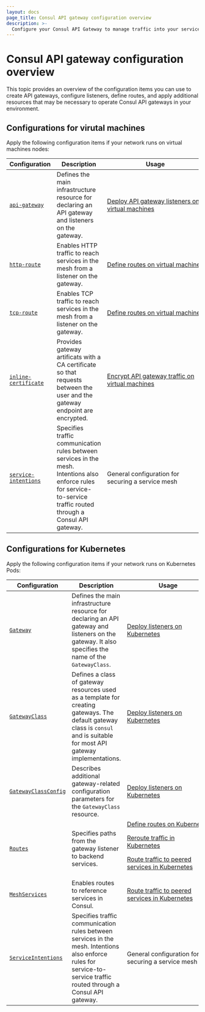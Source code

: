 ```yaml
---
layout: docs
page_title: Consul API gateway configuration overview
description: >-
  Configure your Consul API Gateway to manage traffic into your service mesh. Learn about the Kubernetes Gateway Specification items you can configure and how to configure custom API Gateways.
---
```


# Consul API gateway configuration overview

This topic provides an overview of the configuration items you can use to create API gateways, configure listeners, define routes, and apply additional resources that may be necessary to operate Consul API gateways in your environment. 

## Configurations for virutal machines

Apply the following configuration items if your network runs on virtual machines nodes:

| Configuration | Description | Usage |
| ---  | ---         | ---   |
| [`api-gateway`](/consul/docs/connect/config-entries/api-gateway) | Defines the main infrastructure resource for declaring an API gateway and listeners on the gateway. | [Deploy API gateway listeners on virtual machines](/consul/docs/connect/gateways/api-gateway/deploy/listeners-vms) |
| [`http-route`](/consul/docs/connect/config-entries/http-route) | Enables HTTP traffic to reach services in the mesh from a listener on the gateway.| <nobr>[Define routes on virtual machines](/consul/docs/connect/gateways/api-gateway/define-routes/routes-vms)</nobr> |
| [`tcp-route`](/consul/docs/connect/config-entries/tcp-route) | Enables TCP traffic to reach services in the mesh from a listener on the gateway.| [Define routes on virtual machines](/consul/docs/connect/gateways/api-gateway/define-routes/routes-vms) |
| <nobr>[`inline-certificate`](/consul/docs/connect/config-entries/inline-certificate)</nobr> | Provides gateway artificats with a CA certificate so that requests between the user and the gateway endpoint are encrypted. | [Encrypt API gateway traffic on virtual machines](/consul/docs/connect/gateways/api-gateway/secure-traffic/encrypt-vms) |
| [`service-intentions`](/consul/docs/connect/config-entries/service-intentions) | Specifies traffic communication rules between services in the mesh. Intentions also enforce rules for service-to-service traffic routed through a Consul API gateway. | General configuration for securing a service mesh |
 
## Configurations for Kubernetes

Apply the following configuration items if your network runs on Kubernetes Pods:

| Configuration | Description | Usage |
| ---  | ---         | ---   |
| [`Gateway`](/consul/docs/connect/gateways/api-gateway/configuration/gateway) | Defines the main infrastructure resource for declaring an API gateway and listeners on the gateway. It also specifies the name of the `GatewayClass`. | [Deploy listeners on Kubernetes](/consul/docs/connect/gateways/api-gateway/deploy/listeners-k8s) |
| [`GatewayClass`](/consul/docs/connect/gateways/api-gateway/configuration/gatewayclass) | Defines a class of gateway resources used as a template for creating gateways. The default gateway class is `consul` and is suitable for most API gateway implementations.  | [Deploy listeners on Kubernetes](/consul/docs/connect/gateways/api-gateway/deploy/listeners-k8s) |
| [`GatewayClassConfig`](/consul/docs/connect/gateways/api-gateway/configuration/gatewayclassconfig) | Describes additional gateway-related configuration parameters for the `GatewayClass` resource. | [Deploy listeners on Kubernetes](/consul/docs/connect/gateways/api-gateway/deploy/listeners-k8s) |
| [`Routes`](/consul/docs/connect/gateways/api-gateway/configuration/routes) | Specifies paths from the gateway listener to backend services. | <nobr>[Define routes on Kubernetes](/consul/docs/connect/gateways/api-gateway/define-routes/routes-k8s)</nobr><p>[Reroute traffic in Kubernetes](/consul/docs/connect/gateways/api-gateway/define-routes/reroute-http-requests)</p><p>[Route traffic to peered services in Kubernetes](/consul/docs/connect/gateways/api-gateway/define-routes/route-to-peered-services)</p> |
| [`MeshServices`](/consul/docs/connect/gateways/api-gateway/configuration/meshservices) | Enables routes to reference services in Consul. | [Route traffic to peered services in Kubernetes](/consul/docs/connect/gateways/api-gateway/define-routes/route-to-peered-services) |
| [`ServiceIntentions`](/consul/docs/connect/config-entries/service-intentions) | Specifies traffic communication rules between services in the mesh. Intentions also enforce rules for service-to-service traffic routed through a Consul API gateway. | General configuration for securing a service mesh | 

<!-- Reuse later for a topic about creating custom api gateway classes
You can create a basic Gateway object using the default [`gatewayClassName`](/consul/docs/connect/gateways/api-gateway/configuration/gateway#gatewayclassname) (`consul`). If you want to create custom Gateways suitable for your environment, complete the following steps:

1. Define a [GatewayClassConfig](/consul/docs/connect/gateways/api-gateway/configuration/gatewayclassconfig) that contains your custom configurations.
1. Define a [GatewayClass](/consul/docs/connect/gateways/api-gateway/configuration/gatewayclass) and configure the [`parametersRef.name`](/consul/docs/connect/gateways/api-gateway/configuration/configuration/gatewayclass#parametersref-name) to reference the name of your [GatewayClassConfig](/consul/docs/connect/gateways/api-gateway/configuration/gatewayclassconfig).
1. Define a [Gateway](/consul/docs/connect/gateways/api-gateway/configuration/configuration/gateway) and configure the [`gatewayClassName`](/consul/docs/connect/gateways/api-gateway/configuration/gateway#gatewayclassname) to reference the name of your [GatewayClass](/consul/docs/connect/gateways/api-gateway/configuration/gatewayclass).

<!--TODO add diagram -->
